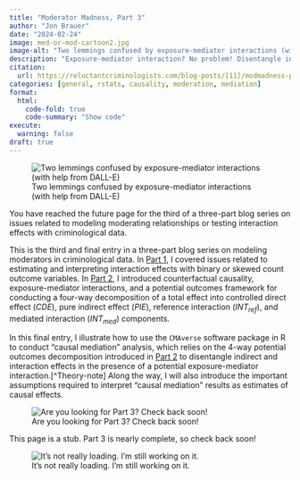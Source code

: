 ```yaml
---
title: "Moderator Madness, Part 3"
author: "Jon Brauer"
date: "2024-02-24"
image: med-or-mod-cartoon2.jpg
image-alt: "Two lemmings confused by exposure-mediator interactions (with help from DALL-E)"
description: "Exposure-mediator interaction? No problem! Disentangle indirect and interaction effects with CMAverse in R"
citation:
  url: https://reluctantcriminologists.com/blog-posts/[11]/modmadness-pt3.html
categories: [general, rstats, causality, moderation, mediation]
format:
  html:
    code-fold: true
    code-summary: "Show code"
execute: 
  warning: false
draft: true
---
```


![Two lemmings confused by exposure-mediator interactions (with help from DALL-E)](med-or-mod-cartoon2.jpg)

You have reached the future page for the third of a three-part blog series on issues related to modeling moderating relationships or testing interaction effects with criminological data. 

This is the third and final entry in a three-part blog series on modeling moderators in criminological data. In [Part 1](https://reluctantcriminologists.com/blog-posts/[6]/modmadness-pt1.html), I covered issues related to estimating and interpreting interaction effects with binary or skewed count outcome variables. In [Part 2](https://reluctantcriminologists.com/blog-posts/[7]/modmadness-pt2.html), I introduced counterfactual causality, exposure-mediator interactions, and a potential outcomes framework for conducting a four-way decomposition of a total effect into controlled direct effect (*CDE*), pure indirect effect (*PIE*), reference interaction (*INT~ref~*), and mediated interaction (*INT~med~*) components. 

In this final entry, I illustrate how to use the `CMAverse` software package in R to conduct "causal mediation" analysis, which relies on the 4-way potential outcomes decomposition introduced in [Part 2](https://reluctantcriminologists.com/blog-posts/[7]/modmadness-pt2.html) to disentangle indirect and interaction effects in the presence of a potential exposure-mediator interaction.[^Theory-note] Along the way, I will also introduce the important assumptions required to interpret "causal mediation" results as estimates of causal effects.

![Are you looking for Part 3? Check back soon!](still-waiting.jpg)

This page is a stub. Part 3 is nearly complete, so check back soon!

![It's not really loading. I'm still working on it.](Loading_icon.gif)